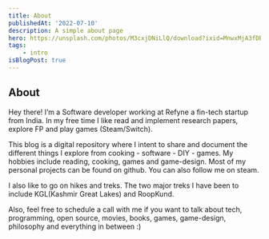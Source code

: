 ```yaml
---
title: About
publishedAt: '2022-07-10'
description: A simple about page
hero: https://unsplash.com/photos/M3cxjDNiLlQ/download?ixid=MnwxMjA3fDB8MXxzZWFyY2h8NHx8b3JkZXJ8fDB8fHx8MTYzOTE3NDc2OA&force=true&w=1920
tags:
    - intro
isBlogPost: true
---
```


## About

Hey there! I’m a Software developer working at Refyne a fin-tech startup from India. In my free time I like read and implement research papers, explore FP and play games (Steam/Switch).

This blog is a digital repository where I intent to share and document the different things I explore from cooking - software - DIY - games. My hobbies include reading, cooking, games and game-design. Most of my personal projects can be found on github. You can also follow me on steam.

I also like to go on hikes and treks. The two major treks I have been to include KGL(Kashmir Great Lakes) and RoopKund.

Also, feel free to schedule a call with me
if you want to talk about tech, programming, open source, movies, books, games, game-design, philosophy and everything in between :)
